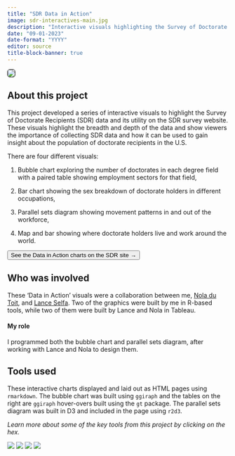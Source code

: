 ```yaml
---
title: "SDR Data in Action"
image: sdr-interactives-main.jpg
description: "Interactive visuals highlighting the Survey of Doctorate Recipients data in action on the survey website."
date: "09-01-2023"
date-format: "YYYY"
editor: source
title-block-banner: true
---
```


![](sdr-interactives-main.jpg){width="20rem" style="border: 1px solid black; border-radius: 5px;"}


## About this project

This project developed a series of interactive visuals to highlight the Survey of Doctorate Recipients (SDR) data and its utility on the SDR survey website. These visuals highlight the breadth and depth of the data and show viewers the importance of collecting SDR data and how it can be used to gain insight about the population of doctorate recipients in the U.S. 


There are four different visuals:

1.  Bubble chart exploring the number of doctorates in each degree field with a paired table showing employment sectors for that field,

2.  Bar chart showing the sex breakdown of doctorate holders in different occupations,

3.  Parallel sets diagram showing movement patterns in and out of the workforce, 

4.  Map and bar showing where doctorate holders live and work around the world. 



<a href="https://www.nsfsdr.org/" target="_blank">
<button class="btn btn-success"> See the Data in Action charts on the SDR site &#8594; </button>
</a>
<br>


## Who was involved

These 'Data in Action' visuals were a collaboration between me, [Nola du Toit](https://www.norc.org/about/experts/nola-du-toit.html){target='_blank'}, and [Lance Selfa](https://www.norc.org/about/experts/lance-a-selfa.html){target='_blank'}. Two of the graphics were built by me in R-based tools, while two of them were built by Lance and Nola in Tableau. 

#### My role

I programmed both the bubble chart and parallel sets diagram, after working with Lance and Nola to design them. 

## Tools used

These interactive charts displayed and laid out as HTML pages using `rmarkdown`. The bubble chart was built using `ggiraph` and the tables on the right are `ggiraph` hover-overs built using the `gt` package. The parallel sets diagram was built in D3 and included in the page using `r2d3`. 

<i>Learn more about some of the key tools from this project by clicking on the hex.</i>

[![](../../www/tools-rmarkdown.png){class='hex-class-small'}](https://rmarkdown.rstudio.com/){target='_blank'}
[![](../../www/tools-ggiraph.png){class='hex-class-small'}](http://davidgohel.github.io/ggiraph/){target='_blank'}
[![](../../www/tools-r2d3.png){class='hex-class-small'}](https://rstudio.github.io/r2d3/){target='_blank'}
[![](../../www/tools-gt.png){class='hex-class-small'}](https://gt.rstudio.com/index.html){target='_blank'}


